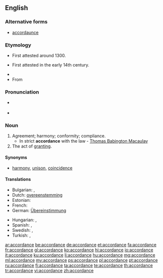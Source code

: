 ==English==

===Alternative forms===
* {{qualifier|obsolete}} [[accordaunce]] 

===Etymology===
* {{sense|compliance}} First attested around 1300.
* {{sense|agreement}} First attested in the early 14th century.
* {{suffix|accord|ance}}
* From {{etyl|fro|en}} {{term|acordance||agreeing, reconciliation, harmony|lang=fro}}

===Pronunciation===
* {{a|US}} {{IPA|/ə.ˈkɔɹd.əns/}}
* {{audio|en-us-accordance.ogg|Audio (US)}}

===Noun===
{{en-noun}}

# Agreement; harmony; conformity; compliance.
#* In strict '''accordance''' with the law - [[w:Thomas Babington Macaulay|Thomas Babington Macaulay]]
# The act of [[granting]].

====Synonyms====
* [[harmony]], [[unison]], [[coincidence]]

====Translations====
{{trans-top|agreement; harmony; conformity}}
* Bulgarian: {{t+|bg|съгласие}},  {{t+|bg|съответствие}}
* Dutch: [[overeenstemming]] {{f}}
* Estonian: {{t-|et|vastavus}}
* French: {{t+|fr|accordance|f}}
* German: [[Übereinstimmung]] {{f}}
{{trans-mid}}
* Hungarian: {{t+|hu|egyetértés}}, {{t+|hu|összhang}}
* Spanish: {{t+|es|acuerdo|m}}, {{t-|es|conformidad|f}}
* Swedish: {{t+|sv|enlighet|c}}, {{t+|sv|överensstämmelse|c}}
* Turkish: {{t+|tr|uygunluk}}, {{t+|tr|uyum}}
{{trans-bottom}}

[[ar:accordance]]
[[be:accordance]]
[[de:accordance]]
[[et:accordance]]
[[fa:accordance]]
[[fr:accordance]]
[[gl:accordance]]
[[ko:accordance]]
[[hi:accordance]]
[[io:accordance]]
[[it:accordance]]
[[ku:accordance]]
[[li:accordance]]
[[hu:accordance]]
[[mg:accordance]]
[[ml:accordance]]
[[my:accordance]]
[[ps:accordance]]
[[pl:accordance]]
[[pt:accordance]]
[[ru:accordance]]
[[fi:accordance]]
[[ta:accordance]]
[[te:accordance]]
[[th:accordance]]
[[tr:accordance]]
[[vi:accordance]]
[[zh:accordance]]